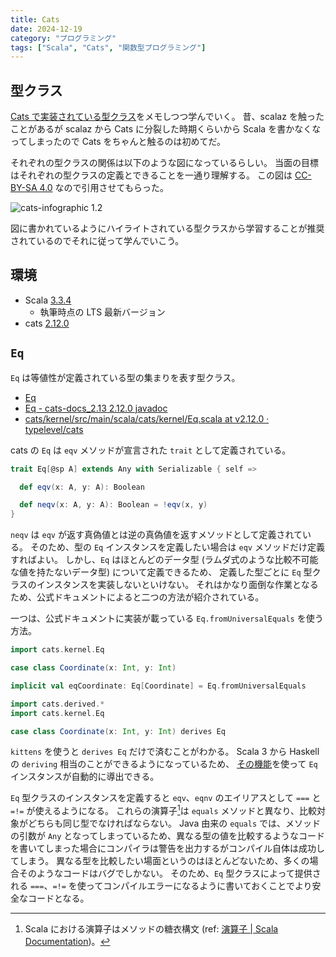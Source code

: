 ```yaml
---
title: Cats
date: 2024-12-19
category: "プログラミング"
tags: ["Scala", "Cats", "関数型プログラミング"]
---
```


## 型クラス

[Cats で実装されている型クラス](https://typelevel.org/cats/typeclasses.html#type-classes-in-cats)をメモしつつ学んでいく。
昔、scalaz を触ったことがあるが scalaz から Cats に分裂した時期くらいから Scala を書かなくなってしまったので Cats をちゃんと触るのは初めてだ。

それぞれの型クラスの関係は以下のような図になっているらしい。
当面の目標はそれぞれの型クラスの定義とできることを一通り理解する。
この図は [CC-BY-SA 4.0](https://creativecommons.org/licenses/by-sa/4.0/deed.ja) なので引用させてもらった。

![cats-infographic 1.2](./images/cats.svg)

図に書かれているようにハイライトされている型クラスから学習することが推奨されているのでそれに従って学んでいこう。

## 環境

- Scala [3.3.4](https://www.scala-lang.org/download/3.3.4.html)
  - 執筆時点の LTS 最新バージョン
- cats [2.12.0](https://github.com/typelevel/cats/tree/v2.12.0)

## `Eq`

`Eq` は等値性が定義されている型の集まりを表す型クラス。

- [Eq](https://typelevel.org/cats/typeclasses/eq.html)
- [Eq - cats-docs_2.13 2.12.0 javadoc](https://typelevel.org/cats/typeclasses/eq.html)
- [cats/kernel/src/main/scala/cats/kernel/Eq.scala at v2.12.0 · typelevel/cats](https://github.com/typelevel/cats/blob/v2.12.0/kernel/src/main/scala/cats/kernel/Eq.scala)

cats の `Eq` は `eqv` メソッドが宣言された `trait` として定義されている。

```scala
trait Eq[@sp A] extends Any with Serializable { self =>

  def eqv(x: A, y: A): Boolean

  def neqv(x: A, y: A): Boolean = !eqv(x, y)
}
```

`neqv` は `eqv` が返す真偽値とは逆の真偽値を返すメソッドとして定義されている。
そのため、型の `Eq` インスタンスを定義したい場合は `eqv` メソッドだけ定義すればよい。
しかし、`Eq` はほとんどのデータ型 (ラムダ式のような比較不可能な値を持たないデータ型) について定義できるため、
定義した型ごとに `Eq` 型クラスのインスタンスを実装しないといけない。
それはかなり面倒な作業となるため、公式ドキュメントによると二つの方法が紹介されている。

一つは、公式ドキュメントに実装が載っている `Eq.fromUniversalEquals` を使う方法。

<CodeWithTabs>

```scala !!tabs Eq.fromUniversalEquals
import cats.kernel.Eq

case class Coordinate(x: Int, y: Int)

implicit val eqCoordinate: Eq[Coordinate] = Eq.fromUniversalEquals
```

```scala !!tabs kittens
import cats.derived.*
import cats.kernel.Eq

case class Coordinate(x: Int, y: Int) derives Eq
```

</CodeWithTabs>

`kittens` を使うと `derives Eq` だけで済むことがわかる。
Scala 3 から Haskell の `deriving` 相当のことができるようになっているため、
[その機能](https://docs.scala-lang.org/scala3/reference/contextual/derivation.html)を使って `Eq` インスタンスが自動的に導出できる。

`Eq` 型クラスのインスタンスを定義すると `eqv`、`eqnv` のエイリアスとして `===` と `=!=` が使えるようになる。
これらの演算子[^Scalaの演算子]は `equals` メソッドと異なり、比較対象がどちらも同じ型でなければならない。
Java 由来の `equals` では、メソッドの引数が `Any` となってしまっているため、異なる型の値を比較するようなコードを書いてしまった場合にコンパイラは警告を出力するがコンパイル自体は成功してしまう。
異なる型を比較したい場面というのはほとんどないため、多くの場合そのようなコードはバグでしかない。
そのため、`Eq` 型クラスによって提供される `===`、`=!=` を使ってコンパイルエラーになるように書いておくことでより安全なコードとなる。

[^Scalaの演算子]: Scala における演算子はメソッドの糖衣構文 (ref: [演算子 | Scala Documentation](https://docs.scala-lang.org/ja/tour/operators.html))。

